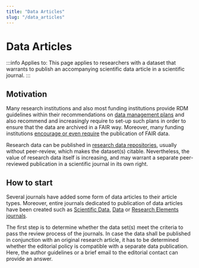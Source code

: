 ```yaml
---
title: "Data Articles"
slug: "/data_articles"
---
```

# Data Articles

:::info Applies to:
This page applies to researchers with a dataset that warrants to publish an accompanying scientific data article in a scientific journal.
:::

## Motivation
Many research institutions and also most funding institutions provide RDM guidelines within their recommendations on [data management plans](/docs/dmp/) and also recommend and increasingly require to set-up such plans in order to ensure that the data are archived in a FAIR way. Moreover, many funding institutions [encourage or even require](https://forschungsdaten.info/fr/praxis-kompakt/english-pages/funder-guidelines/) the publication of FAIR data.

Research data can be published in [research data repositories](/docs/repositories/), usually without peer-review, which makes the dataset(s) citable. Nevertheless, the value of research data itself is increasing, and may warrant a separate peer-reviewed publication in a scientific journal in its own right. 

## How to start

Several journals have added some form of data articles to their article types. Moreover, entire journals dedicated to publication of data articles have been created such as [Scientific Data](https://www.nature.com/sdata/), [Data](https://www.mdpi.com/journal/data) or [Research Elements journals](https://www.elsevier.com/authors/tools-and-resources/research-elements-journals).  

The first step is to determine whether the data set(s) meet the criteria to pass the review process of the journals. In case the data shall be published in conjunction with an original research article, it has to be determined whether the editorial policy is compatible with a separate data publication. Here, the author guidelines or a brief email to the editorial contact can provide an answer. 

Data articles usually consist of a manuscript describing the scientific background and a detailed description of materials and methods used, and links to one or more FAIR datasets published in a [research data repositories](/docs/repositories/) via their [PID](/docs/pid/)s. The applied quality control measures can be emphasised in the article, and potential reuse could be explained. 

Together, the deposited FAIR dataset and the citable peer-reviewed data manuscript give the data the credits it deserves. 

## Further information

- [List of data journals on Forschungsdaten.org](https://www.forschungsdaten.org/index.php/Data_Journals)

----
Main authors: [ORCID:0000-0003-4480-8661](https://orcid.org/0000-0003-4480-8661) and [ORCID:0000-0002-7899-71921](https://orcid.org/0000-0002-7899-7192)